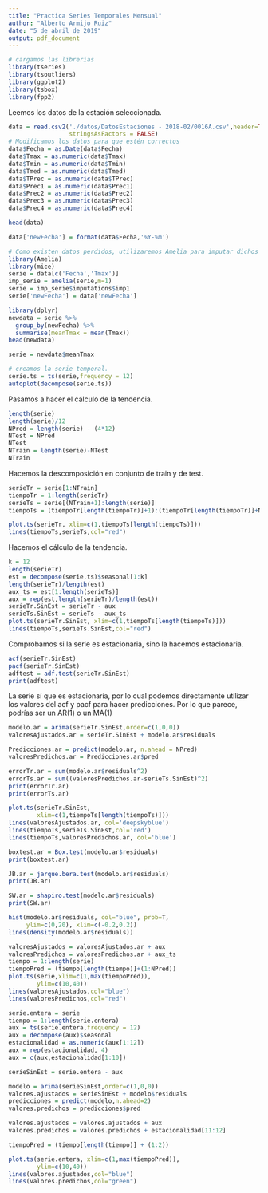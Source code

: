 ---
title: "Practica Series Temporales Mensual"
author: "Alberto Armijo Ruiz"
date: "5 de abril de 2019"
output: pdf_document
---

```{r}
# cargamos las librerías
library(tseries)
library(tsoutliers)
library(ggplot2)
library(tsbox)
library(fpp2)
```

Leemos los datos de la estación seleccionada.
```{r}
data = read.csv2('./datos/DatosEstaciones - 2018-02/0016A.csv',header=TRUE,
                 stringsAsFactors = FALSE)
# Modificamos los datos para que estén correctos
data$Fecha = as.Date(data$Fecha)
data$Tmax = as.numeric(data$Tmax)
data$Tmin = as.numeric(data$Tmin)
data$Tmed = as.numeric(data$Tmed)
data$TPrec = as.numeric(data$TPrec)
data$Prec1 = as.numeric(data$Prec1)
data$Prec2 = as.numeric(data$Prec2)
data$Prec3 = as.numeric(data$Prec3)
data$Prec4 = as.numeric(data$Prec4)

head(data)
```


```{r}
data['newFecha'] = format(data$Fecha,'%Y-%m')
```

```{r}
# Como existen datos perdidos, utilizaremos Amelia para imputar dichos datos
library(Amelia)
library(mice)
serie = data[c('Fecha','Tmax')]
imp_serie = amelia(serie,m=1)
serie = imp_serie$imputations$imp1
serie['newFecha'] = data['newFecha']
```

```{r}
library(dplyr)
newdata = serie %>%
  group_by(newFecha) %>%
  summarise(meanTmax = mean(Tmax))
head(newdata)
```

```{r}
serie = newdata$meanTmax
```

```{r}
# creamos la serie temporal.
serie.ts = ts(serie,frequency = 12)
autoplot(decompose(serie.ts))
```

Pasamos a hacer el cálculo de la tendencia.
```{r}
length(serie)
length(serie)/12
NPred = length(serie) - (4*12)
NTest = NPred
NTest
NTrain = length(serie)-NTest
NTrain
```


Hacemos la descomposición en conjunto de train y de test.
```{r}
serieTr = serie[1:NTrain]
tiempoTr = 1:length(serieTr)
serieTs = serie[(NTrain+1):length(serie)]
tiempoTs = (tiempoTr[length(tiempoTr)]+1):(tiempoTr[length(tiempoTr)]+NTest)

plot.ts(serieTr, xlim=c(1,tiempoTs[length(tiempoTs)]))
lines(tiempoTs,serieTs,col="red")
```

Hacemos el cálculo de la tendencia.
```{r}
k = 12
length(serieTr)
est = decompose(serie.ts)$seasonal[1:k]
length(serieTr)/length(est)
aux_ts = est[1:length(serieTs)]
aux = rep(est,length(serieTr)/length(est))
serieTr.SinEst = serieTr - aux
serieTs.SinEst = serieTs - aux_ts
plot.ts(serieTr.SinEst, xlim=c(1,tiempoTs[length(tiempoTs)]))
lines(tiempoTs,serieTs.SinEst,col="red")
```

Comprobamos si la serie es estacionaria, sino la hacemos estacionaria.
```{r}
acf(serieTr.SinEst)
pacf(serieTr.SinEst)
adftest = adf.test(serieTr.SinEst)
print(adftest)
```

La serie sí que es estacionaria, por lo cual podemos directamente utilizar los valores del acf y pacf para hacer predicciones. Por lo que parece, podrías ser un AR(1) o un MA(1)
```{r}
modelo.ar = arima(serieTr.SinEst,order=c(1,0,0))
valoresAjustados.ar = serieTr.SinEst + modelo.ar$residuals

Predicciones.ar = predict(modelo.ar, n.ahead = NPred)
valoresPredichos.ar = Predicciones.ar$pred

errorTr.ar = sum(modelo.ar$residuals^2)
errorTs.ar = sum((valoresPredichos.ar-serieTs.SinEst)^2)
print(errorTr.ar)
print(errorTs.ar)
```


```{r}
plot.ts(serieTr.SinEst,
        xlim=c(1,tiempoTs[length(tiempoTs)]))
lines(valoresAjustados.ar, col='deepskyblue')
lines(tiempoTs,serieTs.SinEst,col='red')
lines(tiempoTs,valoresPredichos.ar, col='blue')
```

```{r}
boxtest.ar = Box.test(modelo.ar$residuals)
print(boxtest.ar)

JB.ar = jarque.bera.test(modelo.ar$residuals)
print(JB.ar)

SW.ar = shapiro.test(modelo.ar$residuals)
print(SW.ar)

hist(modelo.ar$residuals, col="blue", prob=T,
     ylim=c(0,20), xlim=c(-0.2,0.2))
lines(density(modelo.ar$residuals))
```


```{r}
valoresAjustados = valoresAjustados.ar + aux
valoresPredichos = valoresPredichos.ar + aux_ts
tiempo = 1:length(serie)
tiempoPred = (tiempo[length(tiempo)]+(1:NPred))
plot.ts(serie,xlim=c(1,max(tiempoPred)),
        ylim=c(10,40))
lines(valoresAjustados,col="blue")
lines(valoresPredichos,col="red")
```

```{r}
serie.entera = serie
tiempo = 1:length(serie.entera)
aux = ts(serie.entera,frequency = 12)
aux = decompose(aux)$seasonal
estacionalidad = as.numeric(aux[1:12])
aux = rep(estacionalidad, 4)
aux = c(aux,estacionalidad[1:10])

serieSinEst = serie.entera - aux

modelo = arima(serieSinEst,order=c(1,0,0))
valores.ajustados = serieSinEst + modelo$residuals
predicciones = predict(modelo,n.ahead=2)
valores.predichos = predicciones$pred
```

```{r}
valores.ajustados = valores.ajustados + aux
valores.predichos = valores.predichos + estacionalidad[11:12]

tiempoPred = (tiempo[length(tiempo)] + (1:2))

plot.ts(serie.entera, xlim=c(1,max(tiempoPred)),
        ylim=c(10,40))
lines(valores.ajustados,col="blue")
lines(valores.predichos,col="green")
```

